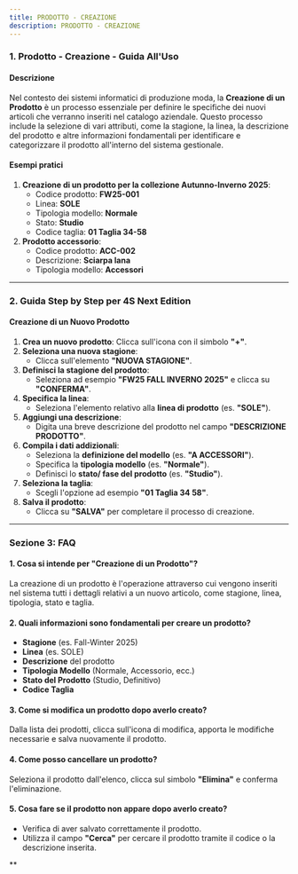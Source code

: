 ```yaml
---
title: PRODOTTO - CREAZIONE
description: PRODOTTO - CREAZIONE
---
```


### 1. Prodotto - Creazione - Guida All'Uso

#### Descrizione

Nel contesto dei sistemi informatici di produzione moda, la **Creazione di un Prodotto** è un processo essenziale per definire le specifiche dei nuovi articoli che verranno inseriti nel catalogo aziendale. Questo processo include la selezione di vari attributi, come la stagione, la linea, la descrizione del prodotto e altre informazioni fondamentali per identificare e categorizzare il prodotto all'interno del sistema gestionale.

#### Esempi pratici

1. **Creazione di un prodotto per la collezione Autunno-Inverno 2025**:
   * Codice prodotto: **FW25-001**
   * Linea: **SOLE**
   * Tipologia modello: **Normale**
   * Stato: **Studio**
   * Codice taglia: **01 Taglia 34-58**
2. **Prodotto accessorio**:
   * Codice prodotto: **ACC-002**
   * Descrizione: **Sciarpa lana**
   * Tipologia modello: **Accessori**

***

### 2. Guida Step by Step per 4S Next Edition

#### Creazione di un Nuovo Prodotto

1. **Crea un nuovo prodotto**: Clicca sull'icona con il simbolo **"+"**.
2. **Seleziona una nuova stagione**:
   * Clicca sull'elemento **"NUOVA STAGIONE"**.
3. **Definisci la stagione del prodotto**:
   * Seleziona ad esempio **"FW25 FALL INVERNO 2025"** e clicca su **"CONFERMA"**.
4. **Specifica la linea**:
   * Seleziona l'elemento relativo alla **linea di prodotto** (es. **"SOLE"**).
5. **Aggiungi una descrizione**:
   * Digita una breve descrizione del prodotto nel campo **"DESCRIZIONE PRODOTTO"**.
6. **Compila i dati addizionali**:
   * Seleziona la **definizione del modello** (es. **"A ACCESSORI"**).
   * Specifica la **tipologia modello** (es. **"Normale"**).
   * Definisci lo **stato/ fase del prodotto** (es. **"Studio"**).
7. **Seleziona la taglia**:
   * Scegli l'opzione ad esempio **"01 Taglia 34 58"**.
8. **Salva il prodotto**:
   * Clicca su **"SALVA"** per completare il processo di creazione.

***

### Sezione 3: FAQ

#### 1. **Cosa si intende per "Creazione di un Prodotto"?**

La creazione di un prodotto è l'operazione attraverso cui vengono inseriti nel sistema tutti i dettagli relativi a un nuovo articolo, come stagione, linea, tipologia, stato e taglia.

#### 2. **Quali informazioni sono fondamentali per creare un prodotto?**

* **Stagione** (es. Fall-Winter 2025)
* **Linea** (es. SOLE)
* **Descrizione** del prodotto
* **Tipologia Modello** (Normale, Accessorio, ecc.)
* **Stato del Prodotto** (Studio, Definitivo)
* **Codice Taglia**

#### 3. **Come si modifica un prodotto dopo averlo creato?**

Dalla lista dei prodotti, clicca sull'icona di modifica, apporta le modifiche necessarie e salva nuovamente il prodotto.

#### 4. **Come posso cancellare un prodotto?**

Seleziona il prodotto dall'elenco, clicca sul simbolo **"Elimina"** e conferma l'eliminazione.

#### 5. **Cosa fare se il prodotto non appare dopo averlo creato?**

* Verifica di aver salvato correttamente il prodotto.
* Utilizza il campo **"Cerca"** per cercare il prodotto tramite il codice o la descrizione inserita.

\*\*